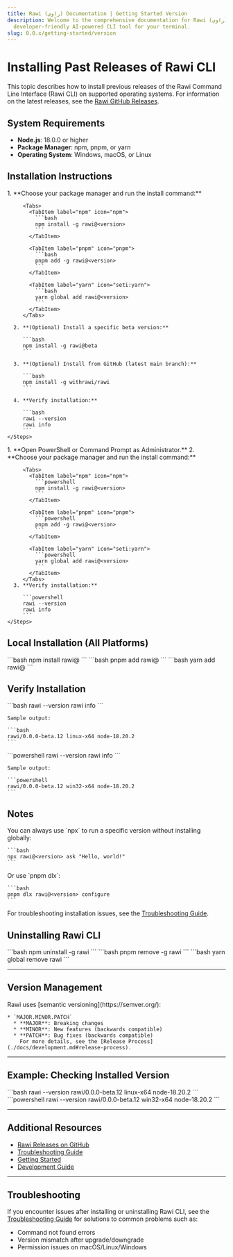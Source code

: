 ```yaml
---
title: Rawi (راوي) Documentation | Getting Started Version
description: Welcome to the comprehensive documentation for Rawi (راوي), a
  developer-friendly AI-powered CLI tool for your terminal.
slug: 0.0.x/getting-started/version
---
```



<Clarity />

# Installing Past Releases of Rawi CLI

This topic describes how to install previous releases of the Rawi Command Line Interface (Rawi CLI) on supported operating systems. For information on the latest releases, see the [Rawi GitHub Releases](https://github.com/MKAbuMattar/rawi/releases).

## System Requirements

* **Node.js**: 18.0.0 or higher
* **Package Manager**: npm, pnpm, or yarn
* **Operating System**: Windows, macOS, or Linux

## Installation Instructions

<Tabs>
  <TabItem label="Linux / macOS" icon="linux">
    <Steps>
      1. **Choose your package manager and run the install command:**

         <Tabs>
           <TabItem label="npm" icon="npm">
             ```bash
             npm install -g rawi@<version>
             ```
           </TabItem>

           <TabItem label="pnpm" icon="pnpm">
             ```bash
             pnpm add -g rawi@<version>
             ```
           </TabItem>

           <TabItem label="yarn" icon="seti:yarn">
             ```bash
             yarn global add rawi@<version>
             ```
           </TabItem>
         </Tabs>

      2. **(Optional) Install a specific beta version:**

         ```bash
         npm install -g rawi@beta
         ```

      3. **(Optional) Install from GitHub (latest main branch):**

         ```bash
         npm install -g withrawi/rawi
         ```

      4. **Verify installation:**

         ```bash
         rawi --version
         rawi info
         ```
    </Steps>
  </TabItem>

  <TabItem label="Windows" icon="seti:windows">
    <Steps>
      1. **Open PowerShell or Command Prompt as Administrator.**
      2. **Choose your package manager and run the install command:**

         <Tabs>
           <TabItem label="npm" icon="npm">
             ```powershell
             npm install -g rawi@<version>
             ```
           </TabItem>

           <TabItem label="pnpm" icon="pnpm">
             ```powershell
             pnpm add -g rawi@<version>
             ```
           </TabItem>

           <TabItem label="yarn" icon="seti:yarn">
             ```powershell
             yarn global add rawi@<version>
             ```
           </TabItem>
         </Tabs>
      3. **Verify installation:**

         ```powershell
         rawi --version
         rawi info
         ```
    </Steps>
  </TabItem>
</Tabs>

## Local Installation (All Platforms)

<Tabs>
  <TabItem label="npm" icon="npm">
    ```bash
    npm install rawi@<version>
    ```
  </TabItem>

  <TabItem label="pnpm" icon="pnpm">
    ```bash
    pnpm add rawi@<version>
    ```
  </TabItem>

  <TabItem label="yarn" icon="seti:yarn">
    ```bash
    yarn add rawi@<version>
    ```
  </TabItem>
</Tabs>

## Verify Installation

<Tabs>
  <TabItem label="Linux/macOS" icon="linux">
    ```bash
    rawi --version
    rawi info
    ```

    Sample output:

    ```bash
    rawi/0.0.0-beta.12 linux-x64 node-18.20.2
    ```
  </TabItem>

  <TabItem label="Windows" icon="seti:windows">
    ```powershell
    rawi --version
    rawi info
    ```

    Sample output:

    ```powershell
    rawi/0.0.0-beta.12 win32-x64 node-18.20.2
    ```
  </TabItem>
</Tabs>

## Notes

<Tabs>
  <TabItem label="npx" icon="npm">
    You can always use `npx` to run a specific version without installing globally:

    ```bash
    npx rawi@<version> ask "Hello, world!"
    ```
  </TabItem>

  <TabItem label="pnpm dlx" icon="pnpm">
    Or use `pnpm dlx`:

    ```bash
    pnpm dlx rawi@<version> configure
    ```
  </TabItem>
</Tabs>

For troubleshooting installation issues, see the [Troubleshooting Guide](./docs/troubleshooting.md).

## Uninstalling Rawi CLI

<Tabs>
  <TabItem label="npm" icon="npm">
    ```bash
    npm uninstall -g rawi
    ```
  </TabItem>

  <TabItem label="pnpm" icon="pnpm">
    ```bash
    pnpm remove -g rawi
    ```
  </TabItem>

  <TabItem label="yarn" icon="seti:yarn">
    ```bash
    yarn global remove rawi
    ```
  </TabItem>
</Tabs>

***

## Version Management

<Tabs>
  <TabItem label="Semantic Versioning" icon="document">
    Rawi uses [semantic versioning](https://semver.org/):

    * `MAJOR.MINOR.PATCH`
      * **MAJOR**: Breaking changes
      * **MINOR**: New features (backwards compatible)
      * **PATCH**: Bug fixes (backwards compatible)
        For more details, see the [Release Process](./docs/development.md#release-process).
  </TabItem>
</Tabs>

***

## Example: Checking Installed Version

<Tabs>
  <TabItem label="Linux/macOS" icon="linux">
    ```bash
    rawi --version
    rawi/0.0.0-beta.12 linux-x64 node-18.20.2
    ```
  </TabItem>

  <TabItem label="Windows" icon="seti:windows">
    ```powershell
    rawi --version
    rawi/0.0.0-beta.12 win32-x64 node-18.20.2
    ```
  </TabItem>
</Tabs>

***

## Additional Resources

* [Rawi Releases on GitHub](https://github.com/MKAbuMattar/rawi/releases)
* [Troubleshooting Guide](./docs/troubleshooting.md)
* [Getting Started](./docs/getting-started.md)
* [Development Guide](./docs/development.md)

***

## Troubleshooting

If you encounter issues after installing or uninstalling Rawi CLI, see the [Troubleshooting Guide](./docs/troubleshooting.md) for solutions to common problems such as:

* Command not found errors
* Version mismatch after upgrade/downgrade
* Permission issues on macOS/Linux/Windows
